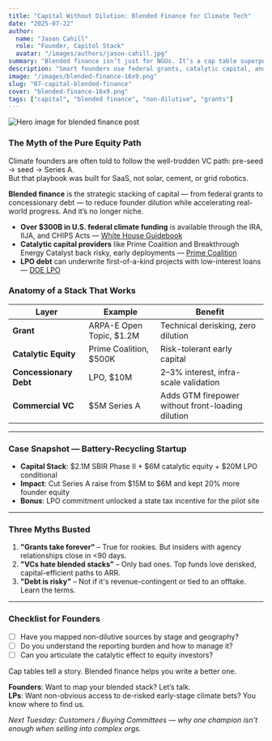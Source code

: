 ```yaml
---
title: "Capital Without Dilution: Blended Finance for Climate Tech"
date: "2025-07-22"
author:
  name: "Jason Cahill"
  role: "Founder, Capitol Stack"
  avatar: "/images/authors/jason-cahill.jpg"
summary: "Blended finance isn’t just for NGOs. It’s a cap table superpower for climate founders who know how to splice it right."
description: "Smart founders use federal grants, catalytic capital, and concessionary debt to reduce dilution, de-risk pilots, and scale faster. Here’s how to make the mix work."
image: "/images/blended-finance-16x9.png"
slug: "07-capital-blended-finance"
cover: "blended-finance-16x9.png"
tags: ["capital", "blended finance", "non-dilutive", "grants"]
---
```


![Hero image for blended finance post](/images/blended-finance-16x9.png)

### The Myth of the Pure Equity Path

Climate founders are often told to follow the well-trodden VC path: pre-seed → seed → Series A.  
But that playbook was built for SaaS, not solar, cement, or grid robotics.

**Blended finance** is the strategic stacking of capital — from federal grants to concessionary debt — to reduce founder dilution while accelerating real-world progress. And it’s no longer niche.

- **Over $300B in U.S. federal climate funding** is available through the IRA, IIJA, and CHIPS Acts — [White House Guidebook](https://www.whitehouse.gov/cleanenergy/inflation-reduction-act-guidebook/)
- **Catalytic capital providers** like Prime Coalition and Breakthrough Energy Catalyst back risky, early deployments — [Prime Coalition](https://primecoalition.org/)
- **LPO debt** can underwrite first-of-a-kind projects with low-interest loans — [DOE LPO](https://www.energy.gov/lpo)

### Anatomy of a Stack That Works

| Layer | Example | Benefit |
|-------|---------|---------|
| **Grant** | ARPA-E Open Topic, $1.2M | Technical derisking, zero dilution |
| **Catalytic Equity** | Prime Coalition, $500K | Risk-tolerant early capital |
| **Concessionary Debt** | LPO, $10M | 2–3% interest, infra-scale validation |
| **Commercial VC** | $5M Series A | Adds GTM firepower without front-loading dilution |

---

### Case Snapshot — Battery-Recycling Startup

- **Capital Stack**: $2.1M SBIR Phase II + $6M catalytic equity + $20M LPO conditional
- **Impact**: Cut Series A raise from $15M to $6M and kept 20% more founder equity
- **Bonus**: LPO commitment unlocked a state tax incentive for the pilot site

---

### Three Myths Busted

1. **"Grants take forever"** – True for rookies. But insiders with agency relationships close in <90 days.
2. **"VCs hate blended stacks"** – Only bad ones. Top funds love derisked, capital-efficient paths to ARR.
3. **"Debt is risky"** – Not if it's revenue-contingent or tied to an offtake. Learn the terms.

---

### Checklist for Founders

- [ ] Have you mapped non-dilutive sources by stage and geography?
- [ ] Do you understand the reporting burden and how to manage it?
- [ ] Can you articulate the catalytic effect to equity investors?

Cap tables tell a story. Blended finance helps you write a better one.

**Founders**: Want to map your blended stack? Let’s talk.  
**LPs**: Want non-obvious access to de-risked early-stage climate bets? You know where to find us.

*Next Tuesday: Customers / Buying Committees — why one champion isn't enough when selling into complex orgs.*
